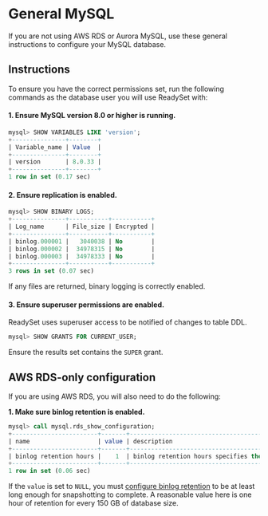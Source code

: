 
# General MySQL

If you are not using AWS RDS or Aurora MySQL, use these general instructions to configure your MySQL database. 

## Instructions
To ensure you have the correct permissions set, run the following commands as the database user you will use ReadySet with:

#### 1. Ensure MySQL version 8.0 or higher is running.

```sql
mysql> SHOW VARIABLES LIKE 'version';
+---------------+--------+
| Variable_name | Value  |
+---------------+--------+
| version       | 8.0.33 |
+---------------+--------+
1 row in set (0.17 sec)
```

#### 2. Ensure replication is enabled.

```sql
mysql> SHOW BINARY LOGS;
+---------------+-----------+-----------+
| Log_name      | File_size | Encrypted |
+---------------+-----------+-----------+
| binlog.000001 |   3040038 | No        |
| binlog.000002 |  34978315 | No        |
| binlog.000003 |  34978333 | No        |
+---------------+-----------+-----------+
3 rows in set (0.07 sec)
```

If any files are returned, binary logging is correctly enabled.

#### 3. Ensure superuser permissions are enabled. 

ReadySet uses superuser access to be notified of changes to table DDL.

```sql
mysql> SHOW GRANTS FOR CURRENT_USER;
```

Ensure the results set contains the `SUPER` grant.

## AWS RDS-only configuration
If you are using AWS RDS, you will also need to do the following: 

**1. Make sure binlog retention is enabled.**

```sql
mysql> call mysql.rds_show_configuration;
+------------------------+-------+------------------------------------------------------------------------------------------------------+
| name                   | value | description                                                                                          |
+------------------------+-------+------------------------------------------------------------------------------------------------------+
| binlog retention hours |    1  | binlog retention hours specifies the duration in hours before binary logs are automatically deleted. |
+------------------------+-------+------------------------------------------------------------------------------------------------------+
1 row in set (0.06 sec)
```

If the `value` is set to `NULL`, you must [configure binlog retention](https://docs.aws.amazon.com/AmazonRDS/latest/UserGuide/mysql-stored-proc-configuring.html#mysql_rds_set_configuration-usage-notes.binlog-retention-hours) to be at least long enough for snapshotting to complete.  A reasonable value here is one hour of retention for every 150 GB of database size.

